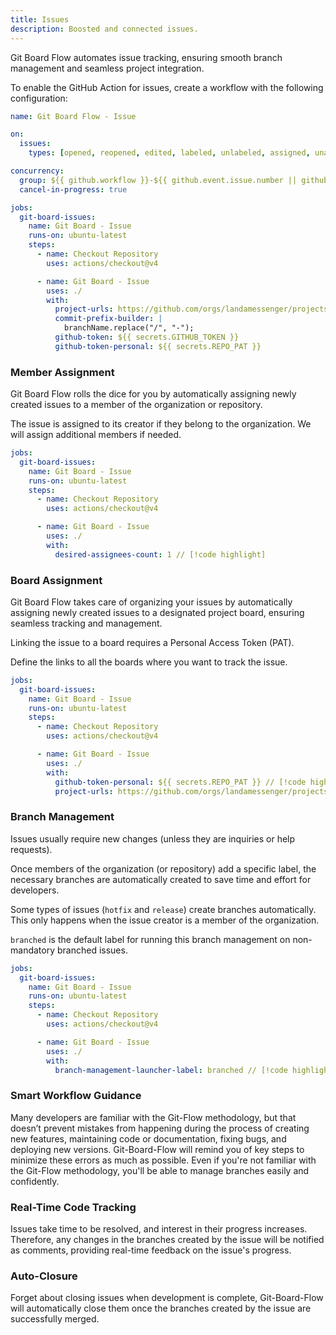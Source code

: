 ```yaml
---
title: Issues
description: Boosted and connected issues.
---
```


Git Board Flow automates issue tracking, ensuring smooth branch management and seamless project integration.  

To enable the GitHub Action for issues, create a workflow with the following configuration:  

```yml
name: Git Board Flow - Issue

on:
  issues:
    types: [opened, reopened, edited, labeled, unlabeled, assigned, unassigned]

concurrency:
  group: ${{ github.workflow }}-${{ github.event.issue.number || github.ref }}
  cancel-in-progress: true

jobs:
  git-board-issues:
    name: Git Board - Issue
    runs-on: ubuntu-latest
    steps:
      - name: Checkout Repository
        uses: actions/checkout@v4

      - name: Git Board - Issue
        uses: ./
        with:
          project-urls: https://github.com/orgs/landamessenger/projects/2
          commit-prefix-builder: |
            branchName.replace("/", "-");
          github-token: ${{ secrets.GITHUB_TOKEN }}
          github-token-personal: ${{ secrets.REPO_PAT }}
```

### Member Assignment

Git Board Flow rolls the dice for you by automatically assigning newly created issues to a member of the organization or repository.

<Card title="How many members do we assign?" icon="person-circle-exclamation">
  
  The issue is assigned to its creator if they belong to the organization. We will assign additional members if needed.

  ```yml
  jobs:
    git-board-issues:
      name: Git Board - Issue
      runs-on: ubuntu-latest
      steps:
        - name: Checkout Repository
          uses: actions/checkout@v4

        - name: Git Board - Issue
          uses: ./
          with:
            desired-assignees-count: 1 // [!code highlight]
  ```
</Card>

### Board Assignment

Git Board Flow takes care of organizing your issues by automatically assigning newly created issues to a designated project board, ensuring seamless tracking and management.

<Warning>Linking the issue to a board requires a Personal Access Token (PAT).</Warning>

<Card title="How many boards do you want to work with?" icon="table-columns">
  
  Define the links to all the boards where you want to track the issue.

  ```yml
  jobs:
    git-board-issues:
      name: Git Board - Issue
      runs-on: ubuntu-latest
      steps:
        - name: Checkout Repository
          uses: actions/checkout@v4

        - name: Git Board - Issue
          uses: ./
          with:
            github-token-personal: ${{ secrets.REPO_PAT }} // [!code highlight]
            project-urls: https://github.com/orgs/landamessenger/projects/1, https://github.com/orgs/landamessenger/projects/2 // [!code highlight]
  ```
</Card>

### Branch Management

Issues usually require new changes (unless they are inquiries or help requests).

Once members of the organization (or repository) add a specific label, the necessary branches are automatically created to save time and effort for developers.

Some types of issues (`hotfix` and `release`) create branches automatically. This only happens when the issue creator is a member of the organization.

<Card title="How to branch issues" icon="code-branch">
  
  `branched` is the default label for running this branch management on non-mandatory branched issues.

  ```yml
  jobs:
    git-board-issues:
      name: Git Board - Issue
      runs-on: ubuntu-latest
      steps:
        - name: Checkout Repository
          uses: actions/checkout@v4

        - name: Git Board - Issue
          uses: ./
          with:
            branch-management-launcher-label: branched // [!code highlight]
  ```
</Card>

### Smart Workflow Guidance

Many developers are familiar with the Git-Flow methodology, but that doesn’t prevent mistakes from happening during the process of creating new features, maintaining code or documentation, fixing bugs, and deploying new versions. Git-Board-Flow will remind you of key steps to minimize these errors as much as possible. Even if you're not familiar with the Git-Flow methodology, you'll be able to manage branches easily and confidently.

### Real-Time Code Tracking

Issues take time to be resolved, and interest in their progress increases. Therefore, any changes in the branches created by the issue will be notified as comments, providing real-time feedback on the issue's progress.

### Auto-Closure

Forget about closing issues when development is complete, Git-Board-Flow will automatically close them once the branches created by the issue are successfully merged.


